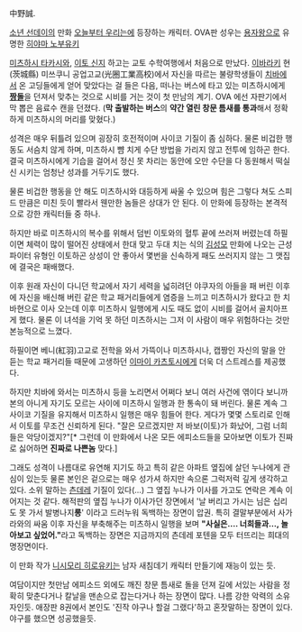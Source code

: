 中野誠.

[[소년 선데이]]의 만화 [[오늘부터 우리는]]에 등장하는 캐릭터. OVA판 성우는 [[용자왕]]으로 유명한 [[히야마 노부유키]]

[[미츠하시 타카시]]와, [[이토 신지]] 하고는 교토 수학여행에서 처음으로 만났다. [[이바라키]] 현(茨城縣) 미쓰쿠니 공업고교(光圈工業高校)에서 자신을 따르는 불량학생들이 [[치바]]에서 온 고딩들에게 얻어 맞았다는 걸 들은 다음, 떠나는 버스에 타고 있는 미츠하시에게 '''[[짱돌]]'''을 던져서 맞추는 것으로 시비를 거는 것이 첫 만남의 계기. OVA 에선 자판기에서 막 뽑은 음료수 캔을 던졌다. ('''막 출발하는 버스'''의 '''약간 열린 창문 틈새를 통과'''해서 정확하게 미츠하시의 머리를 맞혔다.)

성격은 매우 뒤틀려 있으며 굉장히 호전적이며 사이코 기질이 좀 심하다. 물론 비겁한 행동도 서슴치 않게 하며, 미츠하시 뺨 치게 수단 방법을 가리지 않고 전투에 임하곤 한다. 결국 미츠하시에게 기습을 걸어서 정신 못 차리는 동안에 오만 수단을 다 동원해서 떡실신 시키는 엄청난 성과를 거두기도 했다. 

물론 비겁한 행동을 안 해도 미츠하시와 대등하게 싸울 수 있으며 힘은 그렇다 쳐도 스피드 만큼은 미친 듯이 빨라서 웬만한 놈들은 상대가 안 된다. 이 만화에 등장하는 본격적으로 강한 캐릭터들 중 하나.

하지만 바로 미츠하시의 복수를 위해서 덤빈 이토와의 혈투 끝에 쓰러져 버렸는데 하필이면 체력이 많이 떨어진 상태에서 한대 맞고 두대 치는 식의 [[김성모]] 만화에 나오는 근성 파이터 유형인 이토하곤 상성이 안 좋아서 몇번을 신속하게 패도 쓰러지지 않는 그 맷집에 결국은 패배했다.

이후 원래 자신이 다니던 학교에서 자기 세력을 넓히려던 야쿠자의 아들을 패 버린 이후에 자신을 배신해 버린 같은 학교 패거리들에게 염증을 느끼고 미츠하시가 왔다고 한 치바현으로 이사 오는데 이후 미츠하시 일행에게 시도 때도 없이 시비를 걸어서 골치아프게 했다. 물론 이 녀석을 기억 못 하던 미츠하시는 그저 이 사람이 매우 위험하다는 것만 본능적으로 느꼈다.

하필이면 베니(紅羽)고교로 전학을 와서 가뜩이나 미츠하시나, 캡짱인 자신의 말을 안 듣는 학교 패거리들 때문에 고생하던 [[이마이 카츠토시]]에게 더욱 더 스트레스를 제공했다.

하지만 치바에 와서는 미츠하시 등을 노리면서 어쩌다 보니 여러 사건에 엮이다 보니까 본의 아니게 자기도 모르는 사이에 미츠하시 일행과 한 통속이 돼 버린다. 물론 계속 그 사이코 기질을 유지해서 미츠하시 일행은 매우 힘들어 한다. 게다가 몇몇 스토리로 인해서 이토를 무조건 신뢰하게 된다. "잘은 모르겠지만 저 바보(이토)가 화났어, 그럼 너희들은 악당이겠지?"[* 그런데 이 만화에서 나온 모든 에피소드들을 모아보면 이토가 진짜로 싫어하면 '''진짜로 나쁜놈''' 맞다.]

그래도 성격이 나름대로 유연해 지기도 하고 특히 같은 아파트 옆집에 살던 누나에게 관심이 있는듯 물론 본인은 겉으로는 매우 성가셔 하지만 속으론 그럭저럭 깊게 생각하고 있다. 소위 말하는 [[츤데레]] 기질이 있다(...) 그 옆집 누나가 이사를 가고도 연락은 계속 이어지는 것 같다. 해적판의 옆집 누나가 이사가던 장면에서 '날 버리고 가시는 님은 십리도 못 가서 발병나지'''롱'''' 이라고 드러누워 독백하는 장면이 압권. 특히 결말부분에서 사가라와의 싸움 이후 자신을 부축해주는 미츠하시 일행을 보며 '''"사실은…. 너희들과…, 놀아보고 싶었어."'''라고 독백하는 장면은 지금까지의 츤데레 포텐을 모두 터뜨리는 희대의 명장면이다.

이 만화 작가 [[니시모리 히로유키]]는 남자 새침데기 캐릭터 만들기에 재능이 있는 듯.

여담이지만 첫만남 에피소드 외에도 깨진 창문 틈새로 돌을 던져 길에 서있는 사람을 정확히 맞춘다거나 칼날을 맨손으로 잡는다거나 하는 장면이 많다. 나름 강한 악력의 소유자인듯. 애장판 8권에서 본인도 '진작 야구나 할걸 그랬다'하고 혼잣말하는 장면이 있다. 야구를 했으면 성공했을듯. 

